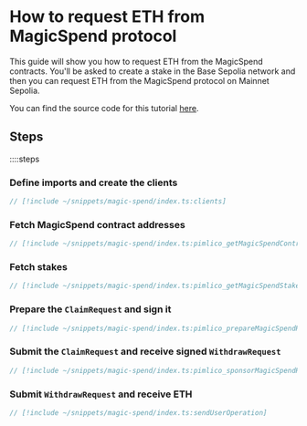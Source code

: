 # How to request ETH from MagicSpend protocol

This guide will show you how to request ETH from the MagicSpend contracts. You'll be asked to create a stake in the Base Sepolia network and then you can request ETH from the MagicSpend protocol on Mainnet Sepolia.

You can find the source code for this tutorial [here](https://github.com/pimlicolabs/tutorial-magic-spend).

## Steps

::::steps
### Define imports and create the clients

```ts
// [!include ~/snippets/magic-spend/index.ts:clients]
```

### Fetch MagicSpend contract addresses

```ts
// [!include ~/snippets/magic-spend/index.ts:pimlico_getMagicSpendContracts]
```

### Fetch stakes

```ts
// [!include ~/snippets/magic-spend/index.ts:pimlico_getMagicSpendStakes]
```

### Prepare the `ClaimRequest` and sign it

```ts
// [!include ~/snippets/magic-spend/index.ts:pimlico_prepareMagicSpendRequest]
```

### Submit the `ClaimRequest` and receive signed `WithdrawRequest`

```ts
// [!include ~/snippets/magic-spend/index.ts:pimlico_sponsorMagicSpendRequest]
```

### Submit `WithdrawRequest` and receive ETH

```ts
// [!include ~/snippets/magic-spend/index.ts:sendUserOperation]
```
